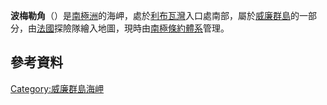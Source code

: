 {{coord|65|4|S|64|3|W|display=title}}

'''波梅勒角'''（{{lang-en|Paumelle Point}}）是[[南極洲|南極洲]]的海岬，處於[[利布瓦灣|利布瓦灣]]入口處南部，屬於[[威廉群島|威廉群島]]的一部分，由[[法國|法國]]探險隊繪入地圖，現時由[[南極條約體系|南極條約體系]]管理。

==參考資料==
{{usgs-gazetteer}}

{{DEFAULTSORT:Paumelle Point}}
[[Category:威廉群島海岬|Category:威廉群島海岬]]


{{WilhelmArchipelago-geo-stub}}